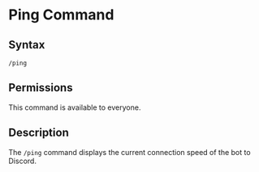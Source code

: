 # Ping Command

## Syntax

```
/ping
```

## Permissions

This command is available to everyone.

## Description

The `/ping` command displays the current connection speed of the bot to Discord.
